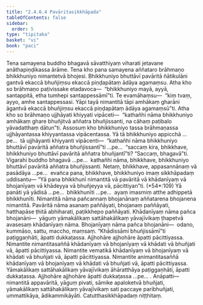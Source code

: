 ```yaml
---
title: "2.4.6.4 Pavāritasikkhāpada"
tableOfContents: false
sidebar:
  order: 5
type: "tipitaka"
basket: "vi"
book: "paci"
---
```



<DynamicBreadcrumb />

<Division number="1037" book="paci" bookNo="2" page="408">

<Paragraph number="3124" book="paci">
Tena samayena buddho bhagavā sāvatthiyaṃ viharati jetavane anāthapiṇḍikassa ārāme. Tena kho pana samayena aññataro brāhmaṇo bhikkhuniyo nimantetvā bhojesi. Bhikkhuniyo bhuttāvī pavāritā ñātikulāni gantvā ekaccā bhuñjiṃsu ekaccā piṇḍapātaṃ ādāya agamaṃsu. Atha kho so brāhmaṇo paṭivissake etadavoca—  “bhikkhuniyo mayā, ayyā, santappitā, etha tumhepi santappessāmī”ti. Te evamāhaṃsu—  “kiṃ tvaṃ, ayyo, amhe santappessasi. Yāpi tayā nimantitā tāpi amhākaṃ gharāni āgantvā ekaccā bhuñjiṃsu ekaccā piṇḍapātaṃ ādāya agamaṃsū”ti. Atha kho so brāhmaṇo ujjhāyati khiyyati vipāceti—  “kathañhi nāma bhikkhuniyo amhākaṃ ghare bhuñjitvā aññatra bhuñjissanti, na cāhaṃ paṭibalo yāvadatthaṃ dātun”ti.
</Paragraph>

<Paragraph number="3125" book="paci">
Assosuṃ kho bhikkhuniyo tassa brāhmaṇassa ujjhāyantassa khiyyantassa vipācentassa. Yā tā bhikkhuniyo appicchā …pe…  tā ujjhāyanti khiyyanti vipācenti—  “kathañhi nāma bhikkhuniyo bhuttāvī pavāritā aññatra bhuñjissantī”ti …pe…  “saccaṃ kira, bhikkhave, bhikkhuniyo bhuttāvī pavāritā aññatra bhuñjantī”ti? “Saccaṃ, bhagavā”ti. Vigarahi buddho bhagavā …pe…  kathañhi nāma, bhikkhave, bhikkhuniyo bhuttāvī pavāritā aññatra bhuñjissanti. Netaṃ, bhikkhave, appasannānaṃ vā pasādāya …pe…  evañca pana, bhikkhave, bhikkhuniyo imaṃ sikkhāpadaṃ uddisantu—
</Paragraph>

</Division>
<Division number="1038" book="paci" bookNo="2" page="409">

<Paragraph number="3126" book="paci">
<Emphasis>“Yā pana bhikkhunī nimantitā vā pavāritā vā khādanīyaṃ vā bhojanīyaṃ vā khādeyya vā bhuñjeyya vā, pācittiyan”</Emphasis>ti. (*54*:<Emphasis>109</Emphasis>)
</Paragraph>

</Division>
<Division number="1039" book="paci" bookNo="2" page="409">

<Paragraph number="3127" book="paci">
<Emphasis>Yā panā</Emphasis>ti yā yādisā …pe…  <Emphasis>bhikkhunī</Emphasis>ti …pe…  ayaṃ imasmiṃ atthe adhippetā bhikkhunīti.
</Paragraph>

<Paragraph number="3128" book="paci">
<Emphasis>Nimantitā</Emphasis> nāma pañcannaṃ bhojanānaṃ aññatarena bhojanena nimantitā.
</Paragraph>

<Paragraph number="3129" book="paci">
<Emphasis>Pavāritā</Emphasis> nāma asanaṃ paññāyati, bhojanaṃ paññāyati, hatthapāse ṭhitā abhiharati, paṭikkhepo paññāyati.
</Paragraph>

<Paragraph number="3130" book="paci">
<Emphasis>Khādanīyaṃ</Emphasis> nāma pañca bhojanāni—  yāguṃ yāmakālikaṃ sattāhakālikaṃ yāvajīvikaṃ ṭhapetvā avasesaṃ khādanīyaṃ nāma.
</Paragraph>

<Paragraph number="3131" book="paci">
<Emphasis>Bhojanīyaṃ</Emphasis> nāma pañca bhojanāni—  odano, kummāso, sattu, maccho, maṃsaṃ.
</Paragraph>

<Paragraph number="3132" book="paci">
“Khādissāmi bhuñjissāmī”ti paṭiggaṇhāti, āpatti dukkaṭassa. Ajjhohāre ajjhohāre āpatti pācittiyassa.
</Paragraph>

</Division>
<Division number="1040" book="paci" bookNo="2" page="409">

<Paragraph number="3133" book="paci">
Nimantite nimantitasaññā khādanīyaṃ vā bhojanīyaṃ vā khādati vā bhuñjati vā, āpatti pācittiyassa. Nimantite vematikā khādanīyaṃ vā bhojanīyaṃ vā khādati vā bhuñjati vā, āpatti pācittiyassa. Nimantite animantitasaññā khādanīyaṃ vā bhojanīyaṃ vā khādati vā bhuñjati vā, āpatti pācittiyassa.
</Paragraph>

<Paragraph number="3134" book="paci">
Yāmakālikaṃ sattāhakālikaṃ yāvajīvikaṃ āhāratthāya paṭiggaṇhāti, āpatti dukkaṭassa. Ajjhohāre ajjhohāre āpatti dukkaṭassa …pe… .
</Paragraph>

</Division>
<Division number="1041" book="paci" bookNo="2" page="410">

<Paragraph number="3135" book="paci">
Anāpatti—  nimantitā appavāritā, yāguṃ pivati, sāmike apaloketvā bhuñjati, yāmakālikaṃ sattāhakālikaṃ yāvajīvikaṃ sati paccaye paribhuñjati, ummattikāya, ādikammikāyāti.

</Paragraph>
</Division>

<Paragraph number="3136" type="center" book="paci">
Catutthasikkhāpadaṃ niṭṭhitaṃ.
</Paragraph>